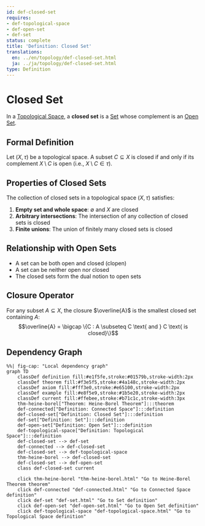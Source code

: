 ```yaml
---
id: def-closed-set
requires:
- def-topological-space
- def-open-set
- def-set
status: complete
title: 'Definition: Closed Set'
translations:
  en: ../en/topology/def-closed-set.html
  ja: ../ja/topology/def-closed-set.html
type: Definition
---
```


# Closed Set {#def-closed-set}

In a [Topological Space](def-topological-space.qmd), a **closed set** is a [Set](../logic-set-theory/def-set.qmd) whose complement is an [Open Set](def-open-set.qmd).

## Formal Definition

Let $(X, \tau)$ be a topological space. A subset $C \subseteq X$ is closed if and only if its complement $X \setminus C$ is open (i.e., $X \setminus C \in \tau$).

## Properties of Closed Sets

The collection of closed sets in a topological space $(X, \tau)$ satisfies:

1. **Empty set and whole space**: $\emptyset$ and $X$ are closed
2. **Arbitrary intersections**: The intersection of any collection of closed sets is closed
3. **Finite unions**: The union of finitely many closed sets is closed

## Relationship with Open Sets

- A set can be both open and closed (clopen)
- A set can be neither open nor closed
- The closed sets form the dual notion to open sets

## Closure Operator

For any subset $A \subseteq X$, the closure $\overline{A}$ is the smallest closed set containing $A$:
$$\overline{A} = \bigcap \{C : A \subseteq C \text{ and } C \text{ is closed}\}$$

## Dependency Graph

```mermaid
%%| fig-cap: "Local dependency graph"
graph TD
    classDef definition fill:#e1f5fe,stroke:#01579b,stroke-width:2px
    classDef theorem fill:#f3e5f5,stroke:#4a148c,stroke-width:2px
    classDef axiom fill:#fff3e0,stroke:#e65100,stroke-width:2px
    classDef example fill:#e8f5e9,stroke:#1b5e20,stroke-width:2px
    classDef current fill:#ffebee,stroke:#b71c1c,stroke-width:3px
    thm-heine-borel["Theorem: Heine-Borel Theorem"]:::theorem
    def-connected["Definition: Connected Space"]:::definition
    def-closed-set["Definition: Closed Set"]:::definition
    def-set["Definition: Set"]:::definition
    def-open-set["Definition: Open Set"]:::definition
    def-topological-space["Definition: Topological Space"]:::definition
    def-closed-set --> def-set
    def-connected --> def-closed-set
    def-closed-set --> def-topological-space
    thm-heine-borel --> def-closed-set
    def-closed-set --> def-open-set
    class def-closed-set current

    click thm-heine-borel "thm-heine-borel.html" "Go to Heine-Borel Theorem theorem"
    click def-connected "def-connected.html" "Go to Connected Space definition"
    click def-set "def-set.html" "Go to Set definition"
    click def-open-set "def-open-set.html" "Go to Open Set definition"
    click def-topological-space "def-topological-space.html" "Go to Topological Space definition"
```
